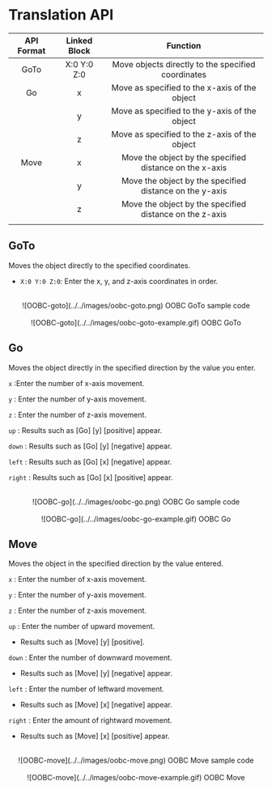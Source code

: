 # Translation API

| API Format | Linked Block |                        Function                         |
| :--------: | :----------: | :-----------------------------------------------------: |
|    GoTo    | X:0 Y:0 Z:0  |   Move objects directly to the specified coordinates    |
|     Go     |      x       |      Move as specified to the x-axis of the object      |
|            |      y       |      Move as specified to the y-axis of the object      |
|            |      z       |      Move as specified to the z-axis of the object      |
|    Move    |      x       | Move the object by the specified distance on the x-axis |
|            |      y       | Move the object by the specified distance on the y-axis |
|            |      z       | Move the object by the specified distance on the z-axis |
|            |              |                                                         |

## GoTo

Moves the object directly to the specified coordinates.

- `X:0 Y:0 Z:0`: Enter the x, y, and z-axis coordinates in order.

<br />
<center>![OOBC-goto](../../images/oobc-goto.png) OOBC GoTo sample code</center>

<br />
<center>![OOBC-goto](../../images/oobc-goto-example.gif) OOBC GoTo</center>

## Go

Moves the object directly in the specified direction by the value you enter.

`x` :Enter the number of x-axis movement.

`y` : Enter the number of y-axis movement.

`z` : Enter the number of z-axis movement.

`up` : Results such as [Go] [y] [positive] appear.

`down` : Results such as [Go] [y] [negative] appear.

`left` : Results such as [Go] [x] [negative] appear.

`right` : Results such as [Go] [x] [positive] appear.

<br />
<center>![OOBC-go](../../images/oobc-go.png) OOBC Go sample code</center>

<br />
<center>![OOBC-go](../../images/oobc-go-example.gif) OOBC Go</center>

## Move

Moves the object in the specified direction by the value entered.

`x` : Enter the number of x-axis movement.

`y` : Enter the number of y-axis movement.

`z` : Enter the number of z-axis movement.

`up` : Enter the number of upward movement.

- Results such as [Move] [y] [positive].

`down` : Enter the number of downward movement.

- Results such as [Move] [y] [negative] appear.

`left` : Enter the number of leftward movement.

- Results such as [Move] [x] [negative] appear.

`right` : Enter the amount of rightward movement.

- Results such as [Move] [x] [positive] appear.

<br />
<center>![OOBC-move](../../images/oobc-move.png) OOBC Move sample code</center>

<br />
<center>![OOBC-move](../../images/oobc-move-example.gif) OOBC Move</center>

